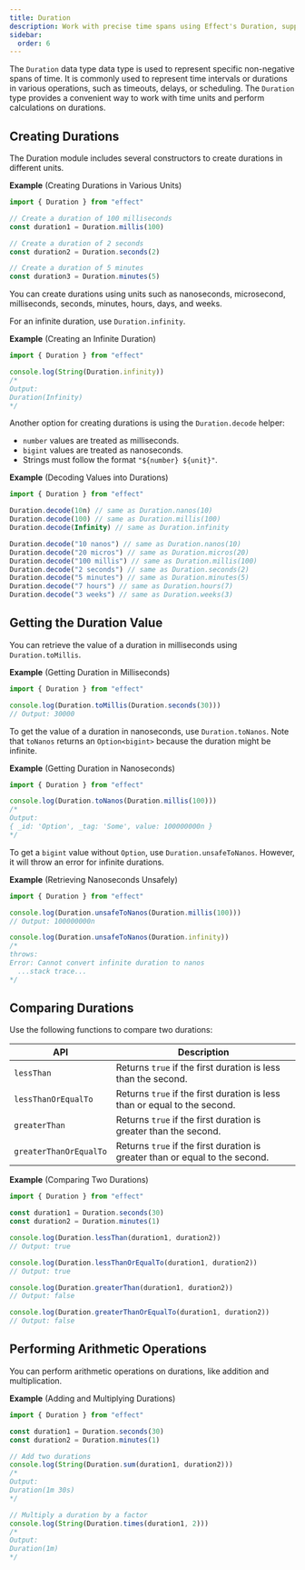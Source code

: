 ```yaml
---
title: Duration
description: Work with precise time spans using Effect's Duration, supporting creation, comparison, and arithmetic operations for efficient time handling.
sidebar:
  order: 6
---
```


The `Duration` data type data type is used to represent specific non-negative spans of time. It is commonly used to represent time intervals or durations in various operations, such as timeouts, delays, or scheduling. The `Duration` type provides a convenient way to work with time units and perform calculations on durations.

## Creating Durations

The Duration module includes several constructors to create durations in different units.

**Example** (Creating Durations in Various Units)

```ts twoslash
import { Duration } from "effect"

// Create a duration of 100 milliseconds
const duration1 = Duration.millis(100)

// Create a duration of 2 seconds
const duration2 = Duration.seconds(2)

// Create a duration of 5 minutes
const duration3 = Duration.minutes(5)
```

You can create durations using units such as nanoseconds, microsecond, milliseconds, seconds, minutes, hours, days, and weeks.

For an infinite duration, use `Duration.infinity`.

**Example** (Creating an Infinite Duration)

```ts twoslash
import { Duration } from "effect"

console.log(String(Duration.infinity))
/*
Output:
Duration(Infinity)
*/
```

Another option for creating durations is using the `Duration.decode` helper:

- `number` values are treated as milliseconds.
- `bigint` values are treated as nanoseconds.
- Strings must follow the format `"${number} ${unit}"`.

**Example** (Decoding Values into Durations)

```ts twoslash
import { Duration } from "effect"

Duration.decode(10n) // same as Duration.nanos(10)
Duration.decode(100) // same as Duration.millis(100)
Duration.decode(Infinity) // same as Duration.infinity

Duration.decode("10 nanos") // same as Duration.nanos(10)
Duration.decode("20 micros") // same as Duration.micros(20)
Duration.decode("100 millis") // same as Duration.millis(100)
Duration.decode("2 seconds") // same as Duration.seconds(2)
Duration.decode("5 minutes") // same as Duration.minutes(5)
Duration.decode("7 hours") // same as Duration.hours(7)
Duration.decode("3 weeks") // same as Duration.weeks(3)
```

## Getting the Duration Value

You can retrieve the value of a duration in milliseconds using `Duration.toMillis`.

**Example** (Getting Duration in Milliseconds)

```ts twoslash
import { Duration } from "effect"

console.log(Duration.toMillis(Duration.seconds(30)))
// Output: 30000
```

To get the value of a duration in nanoseconds, use `Duration.toNanos`. Note that `toNanos` returns an `Option<bigint>` because the duration might be infinite.

**Example** (Getting Duration in Nanoseconds)

```ts twoslash
import { Duration } from "effect"

console.log(Duration.toNanos(Duration.millis(100)))
/*
Output:
{ _id: 'Option', _tag: 'Some', value: 100000000n }
*/
```

To get a `bigint` value without `Option`, use `Duration.unsafeToNanos`. However, it will throw an error for infinite durations.

**Example** (Retrieving Nanoseconds Unsafely)

```ts twoslash
import { Duration } from "effect"

console.log(Duration.unsafeToNanos(Duration.millis(100)))
// Output: 100000000n

console.log(Duration.unsafeToNanos(Duration.infinity))
/*
throws:
Error: Cannot convert infinite duration to nanos
  ...stack trace...
*/
```

## Comparing Durations

Use the following functions to compare two durations:

| API                    | Description                                                                  |
| ---------------------- | ---------------------------------------------------------------------------- |
| `lessThan`             | Returns `true` if the first duration is less than the second.                |
| `lessThanOrEqualTo`    | Returns `true` if the first duration is less than or equal to the second.    |
| `greaterThan`          | Returns `true` if the first duration is greater than the second.             |
| `greaterThanOrEqualTo` | Returns `true` if the first duration is greater than or equal to the second. |

**Example** (Comparing Two Durations)

```ts twoslash
import { Duration } from "effect"

const duration1 = Duration.seconds(30)
const duration2 = Duration.minutes(1)

console.log(Duration.lessThan(duration1, duration2))
// Output: true

console.log(Duration.lessThanOrEqualTo(duration1, duration2))
// Output: true

console.log(Duration.greaterThan(duration1, duration2))
// Output: false

console.log(Duration.greaterThanOrEqualTo(duration1, duration2))
// Output: false
```

## Performing Arithmetic Operations

You can perform arithmetic operations on durations, like addition and multiplication.

**Example** (Adding and Multiplying Durations)

```ts twoslash
import { Duration } from "effect"

const duration1 = Duration.seconds(30)
const duration2 = Duration.minutes(1)

// Add two durations
console.log(String(Duration.sum(duration1, duration2)))
/*
Output:
Duration(1m 30s)
*/

// Multiply a duration by a factor
console.log(String(Duration.times(duration1, 2)))
/*
Output:
Duration(1m)
*/
```
